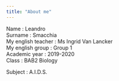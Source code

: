 ```yaml
---
title: "About me"
---
```


Name : Leandro  
Surname : Smacchia  
My english teacher : Ms Ingrid Van Lancker  
My english group : Group 1  
Academic year : 2019-2020  
Class : BAB2 Biology  

Subject : A.I.D.S.
